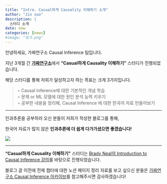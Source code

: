 ```yaml
---
title: "Intro. Casual하게 Causality 이해하기 소개"
author: "Jin soo"
description: |
  스터디 소개
date: now
categories: [news]
#image: "링크.png"
---
```


안녕하세요, 가짜연구소 Causal Inference 팀입니다.

지난 3개월 간 [**가짜연구소**](https://pseudo-lab.com/)에서 **"Casual하게 Causality 이해하기"** 스터디가 진행되었습니다.

해당 스터디를 통해 저희가 달성하고자 하는 목표는 크게 3가지입니다.

> ◦ Causal Inference에 대한 기본적인 개념 학습\
> ◦ 문제 or ML 모델에 대한 원인 분석 능력 키우기\
> ◦ 공부한 내용을 정리해, Causal Inference 에 대한 한국어 자료 만들어보기

------------------------------------------------------------------------

인과추론을 공부하러 오신 분들이 저희가 작성한 블로그를 통해,

한국어 자료가 많지 않은 **인과추론에 더 쉽게 다가가셨으면 좋겠습니다!**

![](thumbnail2.png)

------------------------------------------------------------------------

**"Casual하게 Causality 이해하기"** 스터디는 [Brady Neal의 Introduction to Causal Inference 강의](https://www.bradyneal.com/causal-inference-course)를 바탕으로 진행되었습니다.

블로그 글 이전에 전체 챕터에 대한 노션 페이지 정리 자료를 보고 싶으신 분들은 [가짜연구소 Causal Inference 아카이브](https://pseudo-lab.com/Casual-Causality-efb2d821ae334b8d9674ca331edebc72)를 참고해주시면 감사하겠습니다!
